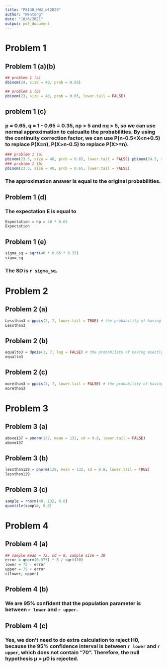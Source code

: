 ```yaml
---
title: "P8130_HW2_wl2829"
author: "Wentong"
date: "10/6/2021"
output: pdf_document
---
```


# Problem 1
## Problem 1 (a)(b)
```r
## problem 1 (a)
dbinom(24, size = 40, prob = 0.65)

## problem 1 (b)
pbinom(23, size = 40, prob = 0.65, lower.tail = FALSE)
```
## problem 1 (c)
### p = 0.65, q = 1 - 0.65 = 0.35, np > 5 and nq > 5, so we can use normal approximation to calcualte the probabilities. By using the continuity correction factor, we can use P(n-0.5<X<n+0.5) to replace P(X=n), P(X>n-0.5) to replace P(X>=n).
```r
### problem 1 (a)
pbinom(23.5, size = 40, prob = 0.65, lower.tail = FALSE)-pbinom(24.5, size = 40, prob = 0.65, lower.tail = FALSE)
### problem 1 (b)
pbinom(23.5, size = 40, prob = 0.65, lower.tail = FALSE)
```
### The approximation answer is equal to the original probabilities.


## Problem 1 (d)
### The expectation E is equal to
```r
Expectation = np = 40 * 0.65
Expectation
```
## Problem 1 (e)
```r
sigma_sq = sqrt(40 * 0.65 * 0.35)
sigma_sq
```
### The SD is `r sigma_sq`.


# Problem 2
## Problem 2 (a)
```r
Lessthan3 = ppois(2, 7, lower.tail = TRUE) # the probability of having fewer than 3 tornados
Lessthan3
```

## Problem 2 (b)
```r
equalto3 = dpois(3, 7, log = FALSE) # the probability of having exactly 3 tornados
equalto3
```

## Problem 2 (c)
```r
morethan3 = ppois(3, 7, lower.tail = FALSE) # the probability of having more than 3 tornados
morethan3
```

# Problem 3
## Problem 3 (a)
```r
above137 = pnorm(137, mean = 132, sd = 9.8, lower.tail = FALSE)
above137
```
## Problem 3 (b)
```r
lessthan129 = pnorm(129, mean = 132, sd = 9.8, lower.tail = TRUE)
lessthan129
```
## Problem 3 (c)
```r
sample = rnorm(40, 132, 9.8)
quantile(sample, 0.9)
```

# Problem 4
## Problem 4 (a)
```r
## sample mean = 75, sd = 8, sample size = 30
error = qnorm(0.975) * 8 / sqrt(30)
lower = 75 - error
upper = 75 + error
c(lower, upper)
```
## Problem 4 (b)
### We are 95% confident that the population parameter is between `r lower` and `r upper`.

## Problem 4 (c)
### Yes, we don't need to do extra calculation to reject H0, because the 95% confidence interval is between `r lower` and `r upper`, which does not contain "70". Therefore, the null hypothesis µ = µ0 is rejected.




